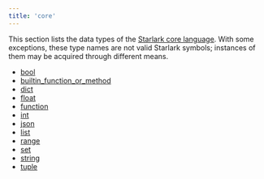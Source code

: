 ```yaml
---
title: 'core'
---
```



This section lists the data types of the [Starlark core language](https://github.com/bazelbuild/starlark/blob/master/spec.md#built-in-constants-and-functions). With some exceptions, these type names are not valid Starlark symbols; instances of them may be acquired through different means.

* [bool](./rules/lib/core/bool)
* [builtin\_function\_or\_method](./rules/lib/core/builtin_function_or_method)
* [dict](./rules/lib/core/dict)
* [float](./rules/lib/core/float)
* [function](./rules/lib/core/function)
* [int](./rules/lib/core/int)
* [json](./rules/lib/core/json)
* [list](./rules/lib/core/list)
* [range](./rules/lib/core/range)
* [set](./rules/lib/core/set)
* [string](./rules/lib/core/string)
* [tuple](./rules/lib/core/tuple)